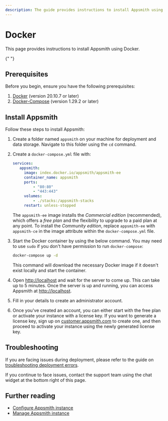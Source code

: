 ```yaml
---
description: The guide provides instructions to install Appsmith using Docker.
---
```


# Docker

This page provides instructions to install Appsmith using Docker.

<VideoEmbed
  host="youtube"
  videoId="Tde7GqE6FQQ"
  title="How to install Appsmith using Docker"
  caption="How to install Appsmith using Docker Compose"
/>{" "}

## Prerequisites

Before you begin, ensure you have the following prerequisites:

1. [Docker](https://docs.docker.com/get-docker/) (version 20.10.7 or later)
2. [Docker-Compose](https://docs.docker.com/compose/install/) (version 1.29.2 or later)

## Install Appsmith

Follow these steps to install Appsmith:

1. Create a folder named `appsmith` on your machine for deployment and data storage. Navigate to this folder using the `cd` command.

2. Create a `docker-compose.yml` file with:

   ```yaml
   services:
      appsmith:
        image: index.docker.io/appsmith/appsmith-ee
        container_name: appsmith
        ports:
            - "80:80"
            - "443:443"
        volumes:
            - ./stacks:/appsmith-stacks
        restart: unless-stopped
   ```

   The `appsmith-ee` image installs the _Commercial edition_ (recommended), which offers a _free plan_ and the flexibility to upgrade to a paid plan at any point. To install the _Community edition_, replace `appsmith-ee` with `appsmith-ce` in the image attribute within the `docker-compose.yml` file.

3. Start the Docker container by using the below command. You may need to use `sudo` if you don't have permission to run `docker-compose`:

   ```bash
   docker-compose up -d
   ```

   This command will download the necessary Docker image if it doesn't exist locally and start the container.

4. Open [http://localhost](http://localhost) and wait for the server to come up. This can take up to 5 minutes. Once the server is up and running, you can access Appsmith at [http://localhost](http://localhost).

5. Fill in your details to create an administrator account.

6. Once you've created an account, you can either start with the free plan or activate your instance with a license key. If you want to generate a license key, sign up on [customer.appsmith.com](https://customer.appsmith.com) to create one, and then proceed to activate your instance using the newly generated license key.

## Troubleshooting

If you are facing issues during deployment, please refer to the guide on [troubleshooting deployment errors](/help-and-support/troubleshooting-guide/deployment-errors).

If you continue to face issues, contact the support team using the chat widget at the bottom right of this page.

## Further reading

- [Configure Appsmith instance](/getting-started/setup/instance-configuration#configure-docker-installations)
- [Manage Appsmith instance](/getting-started/setup/instance-management/)
